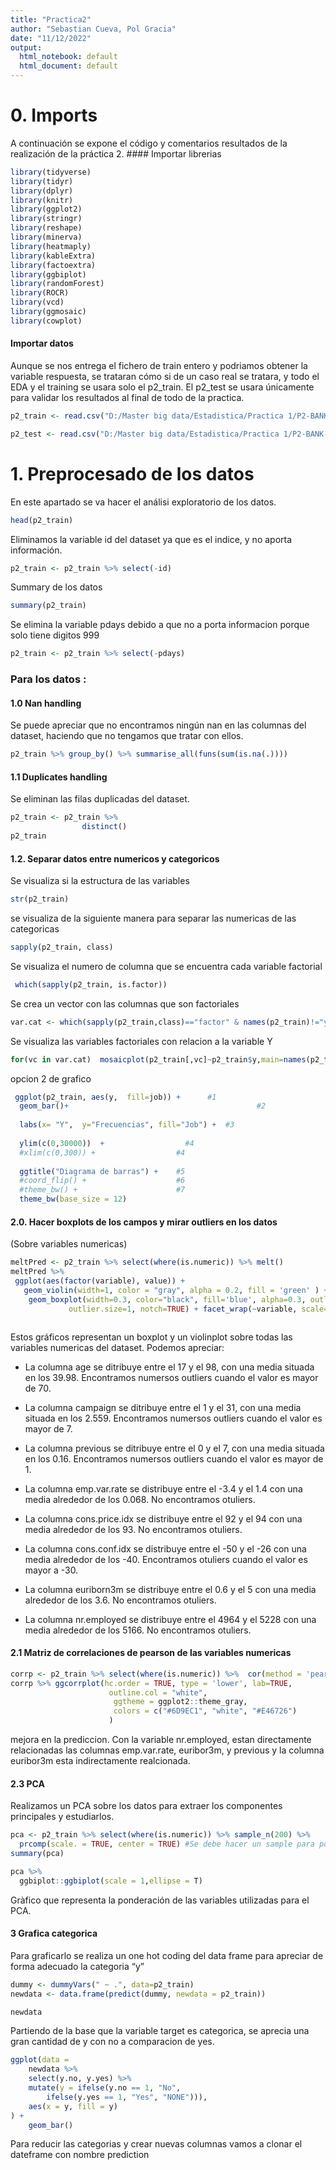 ```yaml
---
title: "Practica2"
author: "Sebastian Cueva, Pol Gracia"
date: "11/12/2022"
output:
  html_notebook: default
  html_document: default
---
```


# 0. Imports
A continuación se expone el código y comentarios resultados de la realización de la práctica 2.
#### Importar librerias

```r
library(tidyverse)
library(tidyr)
library(dplyr)
library(knitr)
library(ggplot2)
library(stringr)
library(reshape)
library(minerva)
library(heatmaply)
library(kableExtra)
library(factoextra)
library(ggbiplot)
library(randomForest)
library(ROCR)
library(vcd)
library(ggmosaic)
library(cowplot)
```

#### Importar datos

Aunque se nos entrega el fichero de train entero y podriamos obtener la variable respuesta, se trataran cómo si de un caso real se tratara, y todo el EDA y el training se usara solo el p2_train. El p2_test se usara únicamente para validar los resultados al final de todo de la practica.

```r
p2_train <- read.csv("D:/Master big data/Estadistica/Practica 1/P2-BANK-STUDENTS (1)/P2-BANK-STUDENTS/p2_train.csv", head = TRUE, sep=";", stringsAsFactors=TRUE)

p2_test <- read.csv("D:/Master big data/Estadistica/Practica 1/P2-BANK-STUDENTS (1)/P2-BANK-STUDENTS/p2_test.csv", sep=";", head = TRUE, stringsAsFactors=TRUE)
```


# 1. Preprocesado de los datos

En este apartado se va hacer el análisi exploratorio de los datos.


```r
head(p2_train)
```

Eliminamos la variable id del dataset ya que es el indice, y no aporta información.

```r
p2_train <- p2_train %>% select(-id)
```

Summary de los datos


```r
summary(p2_train) 
```

Se elimina la variable pdays debido a que no a porta informacion porque solo tiene digitos 999

```r
p2_train <- p2_train %>% select(-pdays)
```


### Para los datos : 

#### 1.0 Nan handling

Se puede apreciar que no encontramos ningún nan en las columnas del dataset, haciendo que no tengamos que tratar con ellos.

```r
p2_train %>% group_by() %>% summarise_all(funs(sum(is.na(.))))
```

#### 1.1 Duplicates handling

Se eliminan las filas duplicadas del dataset.

```r
p2_train <- p2_train %>%
                distinct()
p2_train
```


#### 1.2. Separar datos entre numericos y categoricos


Se visualiza si la estructura de las variables
```r
str(p2_train)

```
se visualiza de la siguiente manera para separar las numericas de las categoricas 

```r
sapply(p2_train, class) 
```
Se visualiza el numero de columna que se encuentra cada variable factorial

```r
 which(sapply(p2_train, is.factor))
```

Se crea un vector con las columnas que son factoriales 

```r
var.cat <- which(sapply(p2_train,class)=="factor" & names(p2_train)!="y")
```
Se visualiza las variables factoriales con relacion a la variable Y
```r

for(vc in var.cat)  mosaicplot(p2_train[,vc]~p2_train$y,main=names(p2_train)[vc],col=2:3,las=1)
```

opcion 2 de grafico 

```r
 ggplot(p2_train, aes(y,  fill=job)) +      #1
  geom_bar()+                                          #2
  
  labs(x= "Y",  y="Frecuencias", fill="Job") +  #3 
  
  ylim(c(0,30000))  +                  #4   
  #xlim(c(0,300)) +                  #4
  
  ggtitle("Diagrama de barras") +    #5
  #coord_flip() +                    #6
  #theme_bw() +                      #7
  theme_bw(base_size = 12) 
```

#### 2.0. Hacer boxplots de los campos y mirar outliers en los datos

(Sobre variables numericas)

```r
meltPred <- p2_train %>% select(where(is.numeric)) %>% melt()
meltPred %>%
 ggplot(aes(factor(variable), value)) +
   geom_violin(width=1, color = "gray", alpha = 0.2, fill = 'green' ) +
    geom_boxplot(width=0.3, color="black", fill='blue', alpha=0.3, outlier.colour="red", outlier.shape=8,
             outlier.size=1, notch=TRUE) + facet_wrap(~variable, scale="free")



```

Estos gráficos representan un boxplot y un violinplot sobre todas las variables numericas del dataset. Podemos apreciar:

- La columna age se ditribuye entre el 17 y el 98, con una media situada en los 39.98.  Encontramos numersos outliers cuando el valor es mayor de 70.

- La columna campaign se ditribuye entre el 1 y el 31, con una media situada en los 2.559. Encontramos numersos outliers cuando el valor es mayor de 7.

- La columna previous se ditribuye entre el 0 y el 7, con una media situada en los 0.16. Encontramos numersos outliers cuando el valor es mayor de 1.

- La columna emp.var.rate se distribuye entre el -3.4 y el 1.4 con una media alrededor de los 0.068. No encontramos otuliers.

- La columna cons.price.idx se distribuye entre el 92 y el 94 con una media alrededor de los 93. No encontramos otuliers.

- La columna cons.conf.idx se distribuye entre el -50 y el -26 con una media alrededor de los -40. Encontramos otuliers cuando el valor es mayor a -30.

- La columna euriborn3m se distribuye entre el 0.6 y el 5 con una media alrededor de los 3.6. No encontramos otuliers.

- La columna nr.employed se distribuye entre el 4964 y el 5228 con una media alrededor de los 5166. No encontramos otuliers.


#### 2.1 Matriz de correlaciones de pearson de las variables numericas

```r
corrp <- p2_train %>% select(where(is.numeric)) %>%  cor(method = 'pearson')
corrp %>% ggcorrplot(hc.order = TRUE, type = 'lower', lab=TRUE,
                      outline.col = "white",
                       ggtheme = ggplot2::theme_gray,
                       colors = c("#6D9EC1", "white", "#E46726")
                      )

```
mejora en la prediccion.
Con la variable nr.employed, estan directamente relacionadas las columnas emp.var.rate, euribor3m, y previous y la columna euribor3m esta indirectamente realcionada.


#### 2.3 PCA 

Realizamos un PCA sobre los datos para extraer los componentes principales y estudiarlos.

```r
pca <- p2_train %>% select(where(is.numeric)) %>% sample_n(200) %>%
  prcomp(scale. = TRUE, center = TRUE) #Se debe hacer un sample para posteriormente poder apreciar graficamente la distribución PCA.
summary(pca)
```

```r
pca %>% 
  ggbiplot::ggbiplot(scale = 1,ellipse = T)

```

Gràfico que representa la ponderación de las variables utilizadas para el PCA.


#### 3 Grafica categorica

Para graficarlo se realiza un one hot coding del data frame para apreciar de forma adecuado la categoria "y"

```r
dummy <- dummyVars(" ~ .", data=p2_train)
newdata <- data.frame(predict(dummy, newdata = p2_train)) 

newdata
```


Partiendo de la base que la variable target es categorica, se aprecia una gran cantidad de y con no a comparacion de yes.


```r
ggplot(data = 
    newdata %>% 
    select(y.no, y.yes) %>% 
    mutate(y = ifelse(y.no == 1, "No",
        ifelse(y.yes == 1, "Yes", "NONE"))),
    aes(x = y, fill = y)
) + 
    geom_bar() 

```
  
 Para reducir las categorias y crear nuevas columnas vamos a clonar el dateframe con nombre prediction
 
 
 





